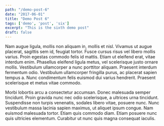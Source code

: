 ```yaml
---
path: "/demo-post-6"
date: "2017-06-01"
title: "Demo Post 6"
tags: ['demo', 'post', 'six']
excerpt: "This is the sixth demo post"
draft: false
---
```


Nam augue ligula, mollis non aliquam in, mollis et nisl. Vivamus ut augue placerat, sagittis sem id, feugiat tortor. Fusce cursus risus vel libero mollis varius. Proin egestas commodo felis id mattis. Etiam ut eleifend erat, vitae interdum enim. Phasellus eleifend ligula metus, vel scelerisque justo ornare mollis. Vestibulum ullamcorper a nunc porttitor aliquam. Praesent interdum fermentum odio. Vestibulum ullamcorper fringilla purus, ac placerat sapien tempus a. Nunc condimentum felis euismod dui varius hendrerit. Praesent scelerisque et metus vitae commodo.

Morbi lobortis arcu a consectetur accumsan. Donec malesuada semper tincidunt. Proin gravida nunc nec odio scelerisque, a ultrices urna tincidunt. Suspendisse non turpis venenatis, sodales libero vitae, posuere nunc. Nunc vestibulum massa lacinia sapien maximus, ut aliquet ipsum congue. Nam euismod malesuada tortor. Etiam quis commodo diam. Etiam posuere nunc quis ultricies elementum. Curabitur ut nunc quis magna consequat iaculis.
